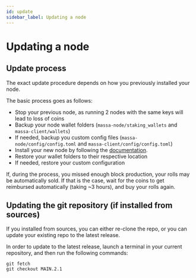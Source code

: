 ```yaml
---
id: update
sidebar_label: Updating a node
---
```


# Updating a node

## Update process

The exact update procedure depends on how you previously installed your node.

The basic process goes as follows:
- Stop your previous node, as running 2 nodes with the same keys will lead to loss of coins
- Backup your node wallet folders (`massa-node/staking_wallets` and `massa-client/wallets`)
- If needed, backup you custom config files (`massa-node/config/config.toml` and `massa-client/config/config.toml`)
- Install your new node by following the [documentation](/docs/node/install).
- Restore your wallet folders to their respective location
- If needed, restore your custom configuration

If, during the process, you missed enough block production, your rolls may be automatically sold.
If that is the case, wait for the coins to get reimbursed automatically (taking ~3 hours), and buy your rolls again.

## Updating the git repository (if installed from sources)

If you installed from sources, you can either re-clone the repo, or you can update your existing repo to the latest release.

In order to update to the latest release, launch a terminal in your current repository, and then run the following commands:
```shell
git fetch
git checkout MAIN.2.1
```
